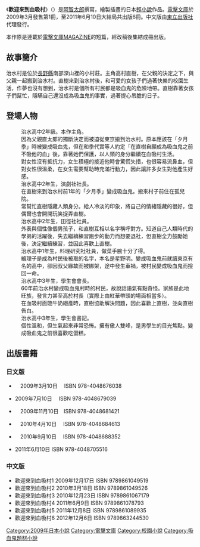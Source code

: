 {{Infobox animanga/Headerofja
|標題= 歡迎來到血吸村
|圖像= 
|尺寸= 
|說明=
|日文名稱= 血吸村へようこそ
|假名= ちすいむらへようこそ
|羅馬字= Chisuimura e Yōkoso
|類型= 
}}
{{Infobox animanga/name
|作品原名= 
|官方譯名= 
|正式譯名= {{flagicon|Taiwan}} 歡迎來到血吸村
|常用譯名= 
}}
{{Infobox animanga/Novel
|輕小說= yes
|作者= [[阿智太郎|阿智太郎]]
|插圖= [[あらきかなお|あらきかなお]]
|出版社= {{flagicon|Japan}} [[ASCII_Media_Works|ASCII Media Works]]<br/>{{flagicon|Taiwan}} [[東立出版社|東立出版社]]
|label=[[電擊文庫|電擊文庫]]
|連載雜誌= 
|開始= 2009年3月10日
|結束=2011年6月10日
|冊數= 6冊
}}
{{Infobox animanga/Footerofja}}
《'''歡迎來到血吸村'''》（{{lang|ja|血吸村へようこそ}}）是[[阿智太郎|阿智太郎]]撰寫，{{lang|ja|[[あらきかなお|あらきかなお]]}}繪製插畫的日本[[輕小說|輕小說]]作品。[[電擊文庫|電擊文庫]]於2009年3月發售第1冊，至2011年6月10日大結局共出版6冊。中文版由[[東立出版社|東立出版社]]代理發行。

本作原是連載於[[電擊文庫MAGAZINE|電擊文庫MAGAZINE]]的短篇，經改稿後集結成冊出版。

==故事簡介==
治水村是位於[[長野縣|長野縣]]南部深山裡的小村莊。主角高村直樹，在父親的決定之下，與父親一起搬到治水村。直樹來到治水村後，和可愛的女孩子們過著快樂的校園生活，作夢也沒有想到，治水村是個所有村民都是吸血鬼的危險地帶。直樹靠著女孩子們幫忙，隱瞞自己還沒成為吸血鬼的事實，過著提心吊膽的日子。

==登場人物==
;{{nihongo|高村 直樹|高村 直樹（たかむら　なおき）}}
:治水高中2年級。本作主角。
:因為父親直太郎的獨斷決定而被迫從東京搬到治水村。原本應該在「夕月季」時被變成吸血鬼，但在和季代實等人約定「在直樹自願成為吸血鬼之前不吸他的血」後，靠著她們保護，以人類的身分繼續在血吸村生活。
:對女性沒有抵抗力，女生積極的接近他時會驚慌失措，也很容易流鼻血，但對女性很溫柔，在女生需要幫助時充滿行動力，因此讓許多女生對他產生好感。
;{{nihongo|川澄 季世實|川澄 季世実（かわすみ　きよみ）}}
:治水高中2年生，演劇社社長。
:在直樹來到治水村前1年的「夕月季」變成吸血鬼。搬來村子前住在孤兒院。
:常幫忙直樹隱藏人類身分。給人冷淡的印象，將自己的情緒隱藏的很好，但偶爾也會開開玩笑捉弄直樹。
;{{nihongo|利根崎 智衣|利根崎 智衣（とねざき　ともい）}}
:治水高中2年生，田徑社社員。
:外表與個性像個男孩子，和直樹互相以名字稱呼對方。知道自己人類時代的學弟的活躍後，失去繼續練習跑步的動力而想要退社，但直樹全力鼓勵她後，決定繼續練習，並因此喜歡上直樹。
;{{nihongo|鳩羽 繪理子|鳩羽 エリ子（はとば　えりこ）}}
:治水高中1年生，料理研究社社員，做菜手腕十分了得。
:繪理子是成為村民後被取的名字，本名是星野明。變成吸血鬼前就讀東京有名的高中，卻因叔父緣故而被綁架，途中發生車禍，被村民變成吸血鬼而撿回一命。
;{{nihongo|神樂 紅華|神楽 紅華（かぐら　べにか）}}
:治水高中3年生，學生會會長。
:60年前治水村變成吸血鬼村時的村民，故說話語氣有點奇怪。家族是此地旺族，發言力甚至高於村長（實際上由紅華帶頭的場面相當多）。
:在血吸村面臨牛奶絕產時，直樹協助解決問題，因此喜歡上直樹，並向直樹告白。
;{{nihongo|澤田 綾菜|沢田 綾菜（さわだ　あやな）}}
:治水高中3年生，學生會書記。
:個性溫和，但生氣起來非常恐怖。擁有傲人雙峰，是男學生的目光焦點。變成吸血鬼之前很喜歡吃蛋糕。

==出版書籍==
===日文版===
*{{lang|ja|血吸村へようこそ }}　2009年3月10日　 ISBN 978-4048676038
*{{lang|ja|血吸村へようこそ2}}  2009年7月10日　 ISBN 978-4048679039
*{{lang|ja|血吸村へようこそ3}}　2009年11月10日　ISBN 978-4048681421
*{{lang|ja|血吸村へようこそ4}}　2010年4月10日　 ISBN 978-4048684613
*{{lang|ja|血吸村へようこそ5}}　2010年9月10日　 ISBN 978-4048688352
*{{lang|ja|血吸村へようこそ6}}  2011年6月10日   ISBN 978-4048705516

===中文版===
*歡迎來到血吸村1 2009年12月17日 ISBN 9789861049519
*歡迎來到血吸村2 2010年3月18日 ISBN 9789861049526
*歡迎來到血吸村3 2010年12月23日 ISBN 9789861067179
*歡迎來到血吸村4 2011年6月9日 ISBN 9789861078793
*歡迎來到血吸村5 2011年12月8日 ISBN 9789861089935
*歡迎來到血吸村6 2012年12月6日 ISBN 9789863244530

{{DEFAULTSORT:Chisuimura e Youkoso}}
[[Category:2009年日本小說|Category:2009年日本小說]]
[[Category:電擊文庫|Category:電擊文庫]]
[[Category:校園小說|Category:校園小說]]
[[Category:吸血鬼題材小說|Category:吸血鬼題材小說]]